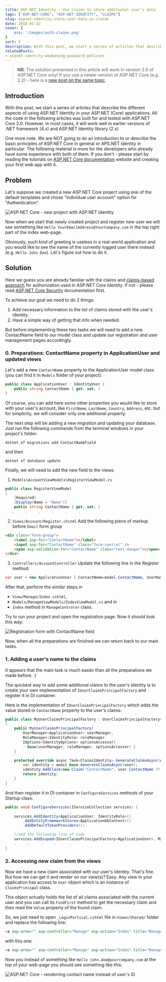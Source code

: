 ```yaml
---
title: ASP.NET Identity - Use claims to store additional user's data
tags: ["ASP-NET-CORE", "ASP-NET-IDENTITY", "CLAIMS"]
slug: aspnet-identity-store-user-data-in-claims
date: 2018-01-22
cover: {
    src: '/images/auth-claims.png'
}
sort: 2
description: With this post, we start a series of articles that describe the different aspects of using ASP.NET Identity in your ASP.NET (Core) applications
relatedPosts:
- aspnet-identity-weakening-password-policies
---
```



> __NB__: The solution presented in this article will work in version 2.0 of ASP.NET Core only!
> If you use a newer version of ASP.NET Core (e.g. 2.2) - here is a [new post on the same topic](add-extra-user-claims-aspnet-core-webapp).

## Introduction
With this post, we start a series of articles that describe the different aspects of using ASP.NET Identity in your ASP.NET (Core) applications.
All the code in the following articles was built for and tested with ASP.NET Core 2.0. However, in most cases, it will work well in earlier versions of .NET framework (4.x) and ASP.NET Identity library (2.x)

One more note. We are NOT going to do an introduction to or describe the basic principles of ASP.NET Core in general or APS.NET Identity in particular. The following material is more for the developers who already have some experience with both of them. If you don't - please start by reading the tutorials on [ASP.NET Core documentation](https://docs.microsoft.com/en-us/aspnet/core/) website and creating your first web app with it.

## Problem
Let's suppose we created a new ASP.NET Core project using one of the default templates and chose "Individual user account" option for "Authentication".

<Image src={newAppImage} alt="ASP.NET Core - new project with ASP.NET Identity" />

Now when we start that newly created project and register new user we will see something like `Hello YourEmailAddress@YourCompany.com` in the top right part of the index web-page.

Obviously, such kind of greeting is useless in a real-world application and you would like to see the name of the currently logged user there instead (e.g. `Hello John Doe`).
Let's figure out how to do it.

## Solution
Here we guess you are already familiar with the claims and [claims-based approach](https://docs.microsoft.com/en-us/aspnet/core/security/authorization/claims) for authorization used in ASP.NET Core Identity. If not - please read [ASP.NET Core Security](https://docs.microsoft.com/en-us/aspnet/core/security/) documentation first.

To achieve our goal we need to do 2 things:
1. Add necessary information to the list of claims stored with the user's identity.
2. Have a simple way of getting that info when needed.

But before implementing these two tasks we will need to add a new ContactName field to our model class and update our registration and user management pages accordingly.

### 0. Preparations: ContactName property in ApplicationUser and updated views
Let's add a new `ContactName` property to the ApplicationUser model class (you can find it in `Models` folder of your project):

```csharp
public class ApplicationUser : IdentityUser {
    public string ContactName { get; set; }
}
```
Of course, you can add here some other properties you would like to store with your user's account, like `FirstName`, `LastName`, `Country`, `Address`, etc. but for simplicity, we will consider only one additional property.

The next step will be adding a new migration and updating your database.
Just run the following commands from the terminal windows in your project's folder:

```shell
dotnet ef migrations add ContactNameField
````
and then
```shell
dotnet ef database update
```

Finally, we will need to add the new field to the views:

1. `Models\AccountViewModels\RegisterViewModel.cs`
```csharp
public class RegisterViewModel
{
    [Required]
    [Display(Name = "Name")]
    public string ContactName { get; set; }
   .     .     .     .     .     .
```

2. `Views/Account/Register.chstml`
Add the following piece of markup before `Email` form group
```html
<div class="form-group">
    <label asp-for="ContactName"></label>
    <input asp-for="ContactName" class="form-control" />
    <span asp-validation-for="ContactName" class="text-danger"></span>
</div>
````

3. `Controllers/AccountController`
Update the following line in the Register method:

```csharp
var user = new ApplicationUser { ContactName=model.ContactName, UserName = model.Email, Email = model.Email };
```

After that, perform the similar steps in
- `View/Manage/Index.cshtml`,
- `Models/ManageViewModels/IndexViewModel.cs`
and in
- `Index` method in `ManageControler` class.

Try to run your project and open the registration page. Now it should look this way:

<Image src={registrationImage} alt="Registration form with ContactName field" />

Now, when all the preparations are finished we can return back to our main tasks.

### 1. Adding a user's name to the claims
It appears that the main task is much easier than all the preparations we made before. :)

The quickest way to add some additional claims to the user's identity is to create your own implementation of `IUserClaimsPrincipalFactory` and register it in DI container.

Here is the implementation of `IUserClaimsPrincipalFactory` which adds the value stored in `ContactName` property to the user's claims:

```csharp
public class MyUserClaimsPrincipalFactory : UserClaimsPrincipalFactory<ApplicationUser, IdentityRole>
{
    public MyUserClaimsPrincipalFactory(
        UserManager<ApplicationUser> userManager,
        RoleManager<IdentityRole> roleManager,
        IOptions<IdentityOptions> optionsAccessor)
        : base(userManager, roleManager, optionsAccessor) {
    }

    protected override async Task<ClaimsIdentity> GenerateClaimsAsync(ApplicationUser user) {
        var identity = await base.GenerateClaimsAsync(user);
        identity.AddClaim(new Claim("ContactName", user.ContactName ?? ""));
        return identity;
    }
}
```

And then register it in DI container in `ConfigureServices` methods of your Startup class:

```csharp
public void ConfigureServices(IServiceCollection services) {
    .     .     .     .      .
    services.AddIdentity<ApplicationUser, IdentityRole>()
        .AddEntityFrameworkStores<ApplicationDbContext>()
        .AddDefaultTokenProviders();

    //add the following line of code
    services.AddScoped<IUserClaimsPrincipalFactory<ApplicationUser>, MyUserClaimsPrincipalFactory>();
    .     .     .     .      .
}
```

### 2. Accessing new claim from the views
Now we have a new claim associated with our user's identity. That's fine. But how we can get it and render on our view(s)?
Easy. Any view in your application has access to `User` object which is an instance of `ClaimsPrincipal` class.

This object actually holds the list of all claims associated with the current user and you can call its `FindFirst` method to get the necessary claim and then read the `Value` property of the found claim.

So, we just need to open `_LoginPartical.cshtml` file in `Views/Shared/` folder and replace the following line:

```html
<a asp-area="" asp-controller="Manage" asp-action="Index" title="Manage">Hello @UserManager.GetUserName(User)!</a>
```
with this one:

```html
<a asp-area="" asp-controller="Manage" asp-action="Index" title="Manage">Hello @(User.FindFirst("ContactName").Value)!</a>
```
Now you instead of something like `Hello john.doe@yourcompany.com` at the top of your web-page you should see something like this:

<Image src={contactImage} alt="ASP.NET Core - renderring contact name instead of user's ID" />

